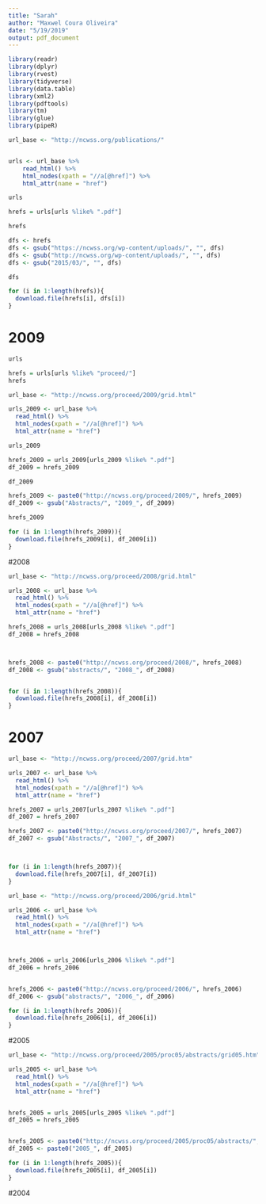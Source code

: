 ```yaml
---
title: "Sarah"
author: "Maxwel Coura Oliveira"
date: "5/19/2019"
output: pdf_document
---
```


```r
library(readr)
library(dplyr)
library(rvest)
library(tidyverse)
library(data.table)
library(xml2)
library(pdftools)
library(tm)
library(glue)
library(pipeR)
```

```r
url_base <- "http://ncwss.org/publications/"


urls <- url_base %>%
    read_html() %>%
    html_nodes(xpath = "//a[@href]") %>%
    html_attr(name = "href")

urls
```


```r
hrefs = urls[urls %like% ".pdf"]

hrefs
```

```r
dfs <- hrefs
dfs <- gsub("https://ncwss.org/wp-content/uploads/", "", dfs)
dfs <- gsub("http://ncwss.org/wp-content/uploads/", "", dfs)
dfs <- gsub("2015/03/", "", dfs)

dfs

for (i in 1:length(hrefs)){
  download.file(hrefs[i], dfs[i])
}


```


# 2009

```r
urls

hrefs = urls[urls %like% "proceed/"]
hrefs

url_base <- "http://ncwss.org/proceed/2009/grid.html"

urls_2009 <- url_base %>%
  read_html() %>%
  html_nodes(xpath = "//a[@href]") %>%
  html_attr(name = "href")

urls_2009

hrefs_2009 = urls_2009[urls_2009 %like% ".pdf"]
df_2009 = hrefs_2009

df_2009

hrefs_2009 <- paste0("http://ncwss.org/proceed/2009/", hrefs_2009)
df_2009 <- gsub("Abstracts/", "2009_", df_2009)

hrefs_2009

for (i in 1:length(hrefs_2009)){
  download.file(hrefs_2009[i], df_2009[i])
}
```

#2008

```r
url_base <- "http://ncwss.org/proceed/2008/grid.html"

urls_2008 <- url_base %>%
  read_html() %>%
  html_nodes(xpath = "//a[@href]") %>%
  html_attr(name = "href")

hrefs_2008 = urls_2008[urls_2008 %like% ".pdf"]
df_2008 = hrefs_2008



hrefs_2008 <- paste0("http://ncwss.org/proceed/2008/", hrefs_2008)
df_2008 <- gsub("abstracts/", "2008_", df_2008)


for (i in 1:length(hrefs_2008)){
  download.file(hrefs_2008[i], df_2008[i])
}
```

# 2007

```r
url_base <- "http://ncwss.org/proceed/2007/grid.htm"

urls_2007 <- url_base %>%
  read_html() %>%
  html_nodes(xpath = "//a[@href]") %>%
  html_attr(name = "href")

hrefs_2007 = urls_2007[urls_2007 %like% ".pdf"]
df_2007 = hrefs_2007

hrefs_2007 <- paste0("http://ncwss.org/proceed/2007/", hrefs_2007)
df_2007 <- gsub("Abstracts/", "2007_", df_2007)



for (i in 1:length(hrefs_2007)){
  download.file(hrefs_2007[i], df_2007[i])
}
```



```r
url_base <- "http://ncwss.org/proceed/2006/grid.html"

urls_2006 <- url_base %>%
  read_html() %>%
  html_nodes(xpath = "//a[@href]") %>%
  html_attr(name = "href")



hrefs_2006 = urls_2006[urls_2006 %like% ".pdf"]
df_2006 = hrefs_2006


hrefs_2006 <- paste0("http://ncwss.org/proceed/2006/", hrefs_2006)
df_2006 <- gsub("abstracts/", "2006_", df_2006)

for (i in 1:length(hrefs_2006)){
  download.file(hrefs_2006[i], df_2006[i])
}
```

#2005


```r

url_base <- "http://ncwss.org/proceed/2005/proc05/abstracts/grid05.htm"

urls_2005 <- url_base %>%
  read_html() %>%
  html_nodes(xpath = "//a[@href]") %>%
  html_attr(name = "href")


hrefs_2005 = urls_2005[urls_2005 %like% ".pdf"]
df_2005 = hrefs_2005


hrefs_2005 <- paste0("http://ncwss.org/proceed/2005/proc05/abstracts/", hrefs_2005)
df_2005 <- paste0("2005_", df_2005)

for (i in 1:length(hrefs_2005)){
  download.file(hrefs_2005[i], df_2005[i])
}
```

#2004

```r

```

